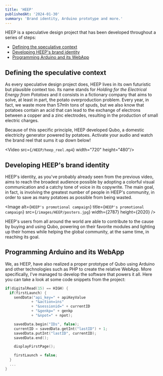 ```yaml
---
title: 'HEEP'
publishedAt: '2024-01-30'
summary: 'Brand identity, Arduino prototype and more.'
---
```


HEEP is a speculative design project that has been developed throughout a series of steps:

- [Defining the speculative context](#defining-the-speculative-context)
- [Developing HEEP's brand identity](#developing-heeps-brand-identity)
- [Programming Arduino and its WebApp](#programming-arduino-and-its-webapp)

## Defining the speculative context

As every speculative design project does, HEEP lives in its own futuristic but plausible context too.
Its name stands for _Holding for the Electrical Energy from Potatoes_ and it consists in a fictionary company that aims to solve,
at least in part, the potato overproduction problem. Every year, in fact, we waste more than 57mln tons of spuds, but we also
know that potatoes contain an acid that can lead to the exchange of electrons between a copper and a zinc electrodes,
resulting in the production of small electric charges.

Because of this specific principle, HEEP developed Qubo, a domestic electricity generator powered by potatoes. Activate your audio and watch the brand reel that sums it up down below!

<Video src={`/HEEP/heep_reel.mp4`} width="720" height="480"/>

## Developing HEEP's brand identity

HEEP's identity, as you've probably already seen from the previous video, aims to reach the broadest audience possible by adopting 
a colorful visual communication and a catchy tone of voice in its copywrite. The main goal, in fact, is involving the greatest number
of people in HEEP's community, in order to save as many potatoes as possible from being wasted.

<Image
  alt={`HEEP's promotional campaign`}
  title={`HEEP's promotional campaign`}
  src={`/images/HEEP/posters.jpg`}
  width={2787}
  height={2020}
/>

HEEP's users from all around the world are able to contribute to the cause by buying and using Qubo, powering on their favorite modules and lighting up their homes
while helping the global community, at the same time, in reaching its goal.

## Programming Arduino and its WebApp

We, as HEEP, have also realized a proper prototype of Qubo using Arduino and other technologies such as PHP to create the relative WebApp.
More specifically, I've managed to develop the software that powers it all. Here you can take a look at some code snippets from the project:

```cpp
if(digitalRead(15) == HIGH) {
  if(firstLaunch) {
    sendData("api_key=" + apiKeyValue
            + "&action=ins"
            + "&sessionid=" + currentID
            + "&genkp=" + genkp
            + "&npot=" + npot);

    savedData.begin("IDs", false);
    currentID = savedData.getInt("lastID") + 1;
    savedData.putInt("lastID", currentID);
    savedData.end();

    displayFirstPage();

    firstLaunch = false;
  }
  ...
}
```